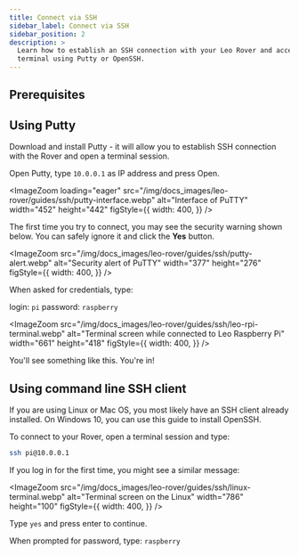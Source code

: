 ```yaml
---
title: Connect via SSH
sidebar_label: Connect via SSH
sidebar_position: 2
description: >
  Learn how to establish an SSH connection with your Leo Rover and access its
  terminal using Putty or OpenSSH.
---
```


## Prerequisites

<LinkButton to="connect-to-rover-ap" title="Connect to Leo Rover AP" />

## Using Putty

Download and install Putty - it will allow you to establish SSH connection with
the Rover and open a terminal session.

Open Putty, type `10.0.0.1` as IP address and press Open.

<ImageZoom
  loading="eager"
  src="/img/docs_images/leo-rover/guides/ssh/putty-interface.webp"
  alt="Interface of PuTTY"
  width="452"
  height="442"
  figStyle={{
    width: 400,
  }}
/>

The first time you try to connect, you may see the security warning shown below.
You can safely ignore it and click the **Yes** button.

<ImageZoom
  src="/img/docs_images/leo-rover/guides/ssh/putty-alert.webp"
  alt="Security alert of PuTTY"
  width="377"
  height="276"
  figStyle={{
    width: 400,
  }}
/>

When asked for credentials, type:

login: `pi` password: `raspberry`

<ImageZoom
  src="/img/docs_images/leo-rover/guides/ssh/leo-rpi-terminal.webp"
  alt="Terminal screen while connected to Leo Raspberry Pi"
  width="661"
  height="418"
  figStyle={{
    width: 400,
  }}
/>

You'll see something like this. You're in!

## Using command line SSH client

If you are using Linux or Mac OS, you most likely have an SSH client already
installed. On Windows 10, you can use this guide to install OpenSSH.

To connect to your Rover, open a terminal session and type:

```bash
ssh pi@10.0.0.1
```

If you log in for the first time, you might see a similar message:

<ImageZoom
  src="/img/docs_images/leo-rover/guides/ssh/linux-terminal.webp"
  alt="Terminal screen on the Linux"
  width="786"
  height="100"
  figStyle={{
    width: 400,
  }}
/>

Type `yes` and press enter to continue.

When prompted for password, type: `raspberry`
